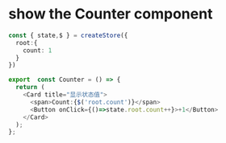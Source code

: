 # show the Counter component


<Counter />
 

```ts 
const { state,$ } = createStore({    
  root:{
    count: 1
  }    
})

export  const Counter = () => {  
  return (
    <Card title="显示状态值">
      <span>Count:{$('root.count')}</span>
      <Button onClick={()=>state.root.count++}>+1</Button>
    </Card>
  );
};
 
```

<Meta of={DefaultStories} /> 
 